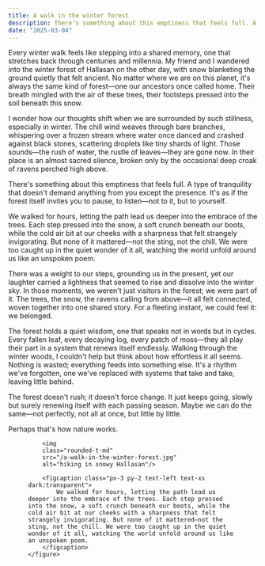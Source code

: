 ```yaml
---
title: A walk in the winter forest
description: There's something about this emptiness that feels full. A type of tranquility that doesn't demand anything from you except the presence. It's as if the forest itself invites you to pause, to listen—not to it, but to yourself.
date: "2025-03-04"
---
```


Every winter walk feels like stepping into a shared memory, one that stretches back through centuries and millennia. My friend and I wandered into the winter forest of Hallasan on the other day, with snow blanketing the ground quietly that felt ancient. No matter where we are on this planet, it's always the same kind of forest—one our ancestors once called home. Their breath mingled with the air of these trees, their footsteps pressed into the soil beneath this snow.

I wonder how our thoughts shift when we are surrounded by such stillness, especially in winter. The chill wind weaves through bare branches, whispering over a frozen stream where water once danced and crashed against black stones, scattering droplets like tiny shards of light. Those sounds—the rush of water, the rustle of leaves—they are gone now. In their place is an almost sacred silence, broken only by the occasional deep croak of ravens perched high above.  

There's something about this emptiness that feels full. A type of tranquility that doesn't demand anything from you except the presence. It's as if the forest itself invites you to pause, to listen—not to it, but to yourself.

We walked for hours, letting the path lead us deeper into the embrace of the trees. Each step pressed into the snow, a soft crunch beneath our boots, while the cold air bit at our cheeks with a sharpness that felt strangely invigorating. But none of it mattered—not the sting, not the chill. We were too caught up in the quiet wonder of it all, watching the world unfold around us like an unspoken poem.  

There was a weight to our steps, grounding us in the present, yet our laughter carried a lightness that seemed to rise and dissolve into the winter sky. In those moments, we weren't just visitors in the forest; we were part of it. The trees, the snow, the ravens calling from above—it all felt connected, woven together into one shared story. For a fleeting instant, we could feel it: we belonged.

The forest holds a quiet wisdom, one that speaks not in words but in cycles. Every fallen leaf, every decaying log, every patch of moss—they all play their part in a system that renews itself endlessly. Walking through the winter woods, I couldn't help but think about how effortless it all seems. Nothing is wasted; everything feeds into something else. It's a rhythm we've forgotten, one we've replaced with systems that take and take, leaving little behind.

The forest doesn't rush; it doesn't force change. It just keeps going, slowly but surely renewing itself with each passing season. Maybe we can do the same—not perfectly, not all at once, but little by little.

Perhaps that's how nature works.

<div class="md:container md:mx-auto box-border p-8 border-0 bg-slate-50 dark:bg-slate-900">
    <figure class="rounded-md shadow-2xl">

        <img 
        class="rounded-t-md" 
        src="/a-walk-in-the-winter-forest.jpg" 
        alt="hiking in snowy Hallasan"/>

        <figcaption class="px-3 py-2 text-left text-xs dark:transparent">
            We walked for hours, letting the path lead us deeper into the embrace of the trees. Each step pressed into the snow, a soft crunch beneath our boots, while the cold air bit at our cheeks with a sharpness that felt strangely invigorating. But none of it mattered—not the sting, not the chill. We were too caught up in the quiet wonder of it all, watching the world unfold around us like an unspoken poem.
        </figcaption>
    </figure>    
</div>